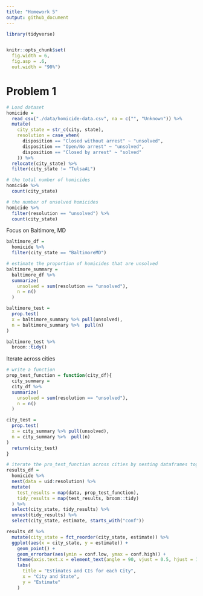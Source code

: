 ```yaml
---
title: "Homework 5"
output: github_document
---
```


```r
library(tidyverse)


knitr::opts_chunk$set(
  fig.width = 6, 
  fig.asp = .6,
  out.width = "90%")
```

# Problem 1
```r
# Load dataset
homicide = 
  read_csv("./data/homicide-data.csv", na = c("", "Unknown")) %>% 
  mutate(
    city_state = str_c(city, state), 
    resolution = case_when(
      disposition == "Closed without arrest" ~ "unsolved", 
      disposition == "Open/No arrest" ~ "unsolved", 
      disposition == "Closed by arrest" ~ "solved"
    )) %>% 
  relocate(city_state) %>% 
  filter(city_state != "TulsaAL")
```

```r
# the total number of homicides
homicide %>% 
  count(city_state)

# the number of unsolved homicides
homicide %>%  
  filter(resolution == "unsolved") %>% 
  count(city_state)
```

Focus on Baltimore, MD

```r
baltimore_df = 
  homicide %>% 
  filter(city_state == "BaltimoreMD")

# estimate the proportion of homicides that are unsolved
baltimore_summary = 
  baltimore_df %>% 
  summarize(
    unsolved = sum(resolution == "unsolved"), 
    n = n()
  )

baltimore_test = 
  prop.test(
  x = baltimore_summary %>% pull(unsolved), 
  n = baltimore_summary %>%  pull(n)
)

baltimore_test %>% 
  broom::tidy()
```

Iterate across cities

```r
# write a function
prop_test_function = function(city_df){
  city_summary = 
  city_df %>% 
  summarize(
    unsolved = sum(resolution == "unsolved"), 
    n = n()
  )

city_test = 
  prop.test(
  x = city_summary %>% pull(unsolved), 
  n = city_summary %>%  pull(n)
)
  return(city_test)
}

```

```r
# iterate the pro_test_function across cities by nesting dataframes together
results_df = 
  homicide %>% 
  nest(data = uid:resolution) %>% 
  mutate(
    test_results = map(data, prop_test_function), 
    tidy_results = map(test_results, broom::tidy)
  ) %>% 
  select(city_state, tidy_results) %>% 
  unnest(tidy_results) %>% 
  select(city_state, estimate, starts_with("conf"))
```

```r
results_df %>% 
  mutate(city_state = fct_reorder(city_state, estimate)) %>% 
  ggplot(aes(x = city_state, y = estimate)) +
    geom_point() +
    geom_errorbar(aes(ymin = conf.low, ymax = conf.high)) +
    theme(axis.text.x = element_text(angle = 90, vjust = 0.5, hjust = 1)) +
    labs(
      title = "Estimates and CIs for each City", 
      x = "City and State", 
      y = "Estimate"
    )
```

